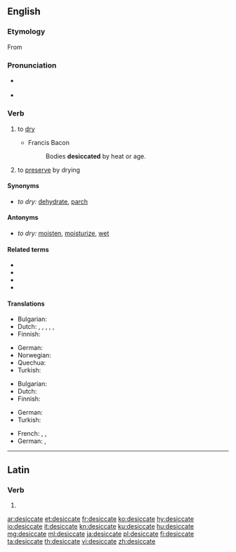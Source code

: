 ==English==

===Etymology===
From {{etyl|la|en}} {{m|la|dēsiccō}}

===Pronunciation===
* {{a|UK}} {{IPA|/ˈdɛs.ɪ.keɪt/|lang=en}}
* {{hyphenation|des|ic|cate|lang=en}}

===Verb===
{{en-verb|desiccat}}

# {{label|en|transitive}} to [[dry]]
#* Francis Bacon
#*: Bodies '''desiccated''' by heat or age.
# {{label|en|transitive}} to [[preserve]] by drying

====Synonyms====
* ''to dry:'' [[dehydrate]], [[parch]]

====Antonyms====
* ''to dry:'' [[moisten]], [[moisturize]], [[wet]]

====Related terms====
* {{l|en|desiccant}}
* {{l|en|desiccation}}
* {{l|en|desiccative}}
* {{l|en|desiccator}}

====Translations====
{{trans-top|to dry}}
* Bulgarian: {{t+|bg|изсушавам}}
* Dutch: {{t+|nl|drogen}}, {{t+|nl|dehydreren}}, {{t|nl|deshydrateren}}, {{t|nl|ontwateren}}, {{t|nl|uitdrogen}}, {{t+|nl|verdrogen}}
* Finnish: {{t+|fi|kuivata}}
{{trans-mid}}
* German: {{t+|de|trocknen}}
* Norwegian: {{t|no|å tørke}}
* Quechua: {{t|qu|ch'akichiy}}
* Turkish: {{t+|tr|kurumak}}
{{trans-bottom}}

{{trans-top|to preserve by drying}}
* Bulgarian: {{t+|bg|суша}}
* Dutch: {{t+|nl|drogen}}
* Finnish: {{t+|fi|kuivata}}
{{trans-mid}}
* German: {{t+|de|trocknen}}
* Turkish: {{t+|tr|kurutmak}}
{{trans-bottom}}

{{checktrans-top}}
* French: {{t+check|fr|secher}}, {{t+check|fr|déshydrater}}, {{t-check|fr|[[mettre]] [[à sec]]}} <!-- was "[[mettre]] [[à sec]]" - assumed sum-of-parts; if an idiom, remove the wikilinks to the individual words. see [[User:Kephir/gadgets/xte#Translation_fixing]] -->
* German: {{t+check|de|trocknen}}, {{t-check|de|dehydratieren}}
{{trans-bottom}}

----

==Latin==

===Verb===
{{la-verb-form|dēsiccāte}}

# {{inflection of|dēsiccō||2|p|pres|actv|impr|lang=la}}

[[ar:desiccate]]
[[et:desiccate]]
[[fr:desiccate]]
[[ko:desiccate]]
[[hy:desiccate]]
[[io:desiccate]]
[[it:desiccate]]
[[kn:desiccate]]
[[ku:desiccate]]
[[hu:desiccate]]
[[mg:desiccate]]
[[ml:desiccate]]
[[ja:desiccate]]
[[pl:desiccate]]
[[fi:desiccate]]
[[ta:desiccate]]
[[th:desiccate]]
[[vi:desiccate]]
[[zh:desiccate]]